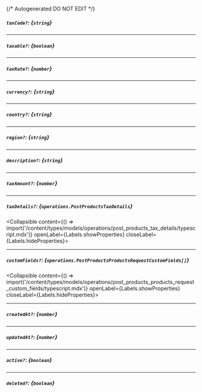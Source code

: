 {/* Autogenerated DO NOT EDIT  */}

##### `taxCode?`: *{`string`}*

---
##### `taxable?`: *{`boolean`}*

---
##### `taxRate?`: *{`number`}*

---
##### `currency?`: *{`string`}*

---
##### `country?`: *{`string`}*

---
##### `region?`: *{`string`}*

---
##### `description?`: *{`string`}*

---
##### `taxAmount?`: *{`number`}*

---
##### `taxDetails?`: *{`operations.PostProductsTaxDetails`}*
<Collapsible content={() => import('/content/types/models/operations/post_products_tax_details/typescript.mdx')} openLabel={Labels.showProperties} closeLabel={Labels.hideProperties}>
</Collapsible>

---
##### `customFields?`: *{`operations.PostProductsProductsRequestCustomFields[]`}*
<Collapsible content={() => import('/content/types/models/operations/post_products_products_request_custom_fields/typescript.mdx')} openLabel={Labels.showProperties} closeLabel={Labels.hideProperties}>
</Collapsible>

---
##### `createdAt?`: *{`number`}*

---
##### `updatedAt?`: *{`number`}*

---
##### `active?`: *{`boolean`}*

---
##### `deleted?`: *{`boolean`}*


